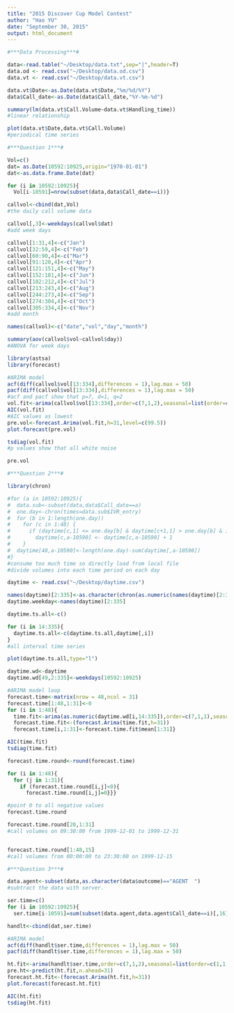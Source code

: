```yaml
---
title: "2015 Discover Cup Model Contest"
author: "Hao YU"
date: "September 30, 2015"
output: html_document
---
```



```r
#***Data Processing***#

data<-read.table("~/Desktop/data.txt",sep="|",header=T)
data.od <- read.csv("~/Desktop/data.od.csv")
data.vt <- read.csv("~/Desktop/data.vt.csv")

data.vt$Date<-as.Date(data.vt$Date,"%m/%d/%Y")
data$Call_date<-as.Date(data$Call_date,"%Y-%m-%d")

summary(lm(data.vt$Call.Volume~data.vt$Handling_time))
#linear relationship

plot(data.vt$Date,data.vt$Call.Volume)
#periodical time series

```

```r
#***Question 1***#

Vol=c()
dat= as.Date(10592:10925,origin="1970-01-01")
dat<-as.data.frame.Date(dat)

for (i in 10592:10925){
  Vol[i-10591]=nrow(subset(data,data$Call_date==i))}

callvol<-cbind(dat,Vol)     
#the daily call volume data

callvol[,3]<-weekdays(callvol$dat)
#add week days

callvol[1:31,4]<-c("Jan")
callvol[32:59,4]<-c("Feb")
callvol[60:90,4]<-c("Mar")
callvol[91:120,4]<-c("Apr")
callvol[121:151,4]<-c("May")
callvol[152:181,4]<-c("Jun")
callvol[182:212,4]<-c("Jul")
callvol[213:243,4]<-c("Aug")
callvol[244:273,4]<-c("Sep")
callvol[274:304,4]<-c("Oct")
callvol[305:334,4]<-c("Nov")
#add month

names(callvol)<-c("date","vol","day","month")

summary(aov(callvol$vol~callvol$day))
#ANOVA for week days

library(astsa)
library(forecast)

#ARIMA model
acf(diff(callvol$vol[13:334],differences = 1),lag.max = 50)
pacf(diff(callvol$vol[13:334],differences = 1),lag.max = 50)
#acf and pacf show that p=7, d=1, q=2
vol.fit<-arima(callvol$vol[13:334],order=c(7,1,2),seasonal=list(order=c(1,1,0), period=7))
AIC(vol.fit)
#AIC values as lowest
pre.vol<-forecast.Arima(vol.fit,h=31,level=c(99.5))
plot.forecast(pre.vol)

tsdiag(vol.fit)
#p values show that all white noise

pre.vol
```

```r
#***Question 2***#

library(chron)

#for (a in 10592:10925){
#  data.sub<-subset(data,data$Call_date==a)
#  one.day<-chron(times=data.sub$IVR_entry)
#  for (b in 1:length(one.day))
#    for (c in 1:48) {
#      if (daytime[c,1] <= one.day[b] & daytime[c+1,1] > one.day[b] & is.na(daytime[c,1] <= one.day[b] & daytime[c+1,1] > one.day[b]) == FALSE)
#        daytime[c,a-10590] <- daytime[c,a-10590] + 1
#    }
#  daytime[48,a-10590]<-length(one.day)-sum(daytime[,a-10590])
#}
#consume too much time so directly load from local file
#divide volumes into each time period on each day

daytime <- read.csv("~/Desktop/daytime.csv")

names(daytime)[2:335]<-as.character(chron(as.numeric(names(daytime)[2:335])))
daytime.weekday<-names(daytime)[2:335]

daytime.ts.all<-c()

for (i in 14:335){
  daytime.ts.all<-c(daytime.ts.all,daytime[,i])
}
#all interval time series

plot(daytime.ts.all,type="l")

daytime.wd<-daytime
daytime.wd[49,2:335]<-weekdays(10592:10925)

#ARIMA model loop
forecast.time<-matrix(nrow = 48,ncol = 31)
forecast.time[1:48,1:31]<-0
for (i in 1:48){
  time.fit<-arima(as.numeric(daytime.wd[i,14:335]),order=c(7,1,1),seasonal=list(order=c(1,1,0), period=7))
  forecast.time.fit<-(forecast.Arima(time.fit,h=31))
  forecast.time[i,1:31]<-forecast.time.fit$mean[1:31]}

AIC(time.fit)
tsdiag(time.fit)

forecast.time.round<-round(forecast.time)

for (i in 1:48){
  for (j in 1:31){
    if (forecast.time.round[i,j]<0){
      forecast.time.round[i,j]=0}}}

#point 0 to all negative values
forecast.time.round

forecast.time.round[20,1:31]
#call volumes on 09:30:00 from 1999-12-01 to 1999-12-31


forecast.time.round[1:48,15]
#call volumes from 00:00:00 to 23:30:00 on 1999-12-15
```

```r
#***Question 3***#

data.agent<-subset(data,as.character(data$outcome)=="AGENT  ")
#subtract the data with server.

ser.time=c()
for (i in 10592:10925){
  ser.time[i-10591]=sum(subset(data.agent,data.agent$Call_date==i)[,16])}

handlt<-cbind(dat,ser.time)

#ARIMA model
acf(diff(handlt$ser.time,differences = 1),lag.max = 50)
pacf(diff(handlt$ser.time,differences = 1),lag.max = 50)

ht.fit<-arima(handlt$ser.time,order=c(7,1,2),seasonal=list(order=c(1,1,0), period=7))
pre.ht<-predict(ht.fit,n.ahead=31)
forecast.ht.fit<-(forecast.Arima(ht.fit,h=31))
plot.forecast(forecast.ht.fit)

AIC(ht.fit)
tsdiag(ht.fit)

```

